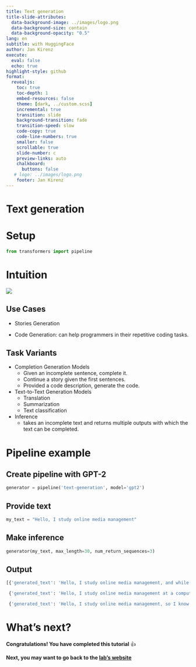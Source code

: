 ```yaml
---
title: Text generation
title-slide-attributes:
  data-background-image: ../images/logo.png
  data-background-size: contain
  data-background-opacity: "0.5"
lang: en
subtitle: with HuggingFace
author: Jan Kirenz
execute:
  eval: false
  echo: true
highlight-style: github
format:
  revealjs: 
    toc: true
    toc-depth: 1
    embed-resources: false
    theme: [dark, ../custom.scss]  
    incremental: true
    transition: slide
    background-transition: fade
    transition-speed: slow
    code-copy: true
    code-line-numbers: true
    smaller: false
    scrollable: true
    slide-number: c
    preview-links: auto
    chalkboard: 
      buttons: false
   # logo: ../images/logo.png
    footer: Jan Kirenz
---
```


# Text generation

# Setup


```python
from transformers import pipeline
```


# Intuition

![](../images/text-generation.png)


## Use Cases

- Stories Generation

- Code Generation: can help programmers in their repetitive coding tasks.

## Task Variants {.smaller}

- Completion Generation Models
  - Given an incomplete sentence, complete it.
  - Continue a story given the first sentences.
  - Provided a code description, generate the code.

- Text-to-Text Generation Models
  - Translation
  - Summarization
  - Text classification

- Inference
  -  takes an incomplete text and returns multiple outputs with which the text can be completed.

# Pipeline example 

## Create pipeline with GPT-2

```python

generator = pipeline('text-generation', model='gpt2')

```

## Provide text

```python

my_text = "Hello, I study online media management"

```

## Make inference

```python

generator(my_text, max_length=30, num_return_sequences=3)

```

## Output


```python
[{'generated_text': 'Hello, I study online media management, and while most of my courses focus on the business, I specialize in online development.\n\nIf you know'},

 {'generated_text': 'Hello, I study online media management at a computer-focused high school. One of my favorite exercises is watching and reading my students write things.\n'},

 {'generated_text': 'Hello, I study online media management, so I know that it\'s not the best idea to be a part of the digital environment yourself."\n\n'}]

```


# What's next? {background-image="../images/logo.png" background-opacity="0.5"}

**Congratulations! You have completed this tutorial** 👍

**Next, you may want to go back to the [lab's website](https://kirenz.github.io/lab-huggingface/)**


